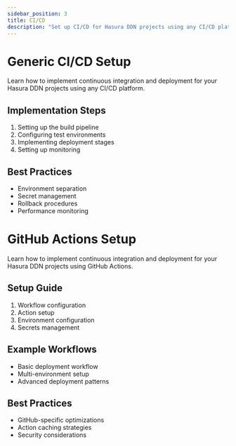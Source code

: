 ```yaml
---
sidebar_position: 3
title: CI/CD
description: "Set up CI/CD for Hasura DDN projects using any CI/CD platform"
---
```


# Generic CI/CD Setup

Learn how to implement continuous integration and deployment for your Hasura DDN projects using any CI/CD platform.

## Implementation Steps

1. Setting up the build pipeline
2. Configuring test environments
3. Implementing deployment stages
4. Setting up monitoring

## Best Practices

- Environment separation
- Secret management
- Rollback procedures
- Performance monitoring

# GitHub Actions Setup

Learn how to implement continuous integration and deployment for your Hasura DDN projects using GitHub Actions.

## Setup Guide

1. Workflow configuration
2. Action setup
3. Environment configuration
4. Secrets management

## Example Workflows

- Basic deployment workflow
- Multi-environment setup
- Advanced deployment patterns

## Best Practices

- GitHub-specific optimizations
- Action caching strategies
- Security considerations
